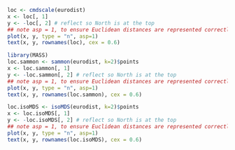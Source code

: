 ```r
loc <- cmdscale(eurodist)
x <- loc[, 1]
y <- -loc[, 2] # reflect so North is at the top
## note asp = 1, to ensure Euclidean distances are represented correctly
plot(x, y, type = "n", asp=1)
text(x, y, rownames(loc), cex = 0.6)
```

```r
library(MASS)
loc.sammon <- sammon(eurodist, k=2)$points
x <- loc.sammon[, 1]
y <- -loc.sammon[, 2] # reflect so North is at the top
## note asp = 1, to ensure Euclidean distances are represented correctly
plot(x, y, type = "n", asp=1)
text(x, y, rownames(loc.sammon), cex = 0.6)
```

```r
loc.isoMDS <- isoMDS(eurodist, k=2)$points
x <- loc.isoMDS[, 1]
y <- -loc.isoMDS[, 2] # reflect so North is at the top
## note asp = 1, to ensure Euclidean distances are represented correctly
plot(x, y, type = "n", asp=1)
text(x, y, rownames(loc.isoMDS), cex = 0.6)
```